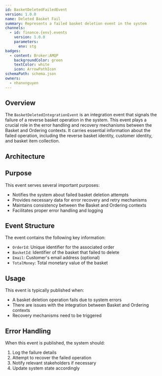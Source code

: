 ```yaml
---
id: BasketDeletedFailedEvent
version: 1.0.0
name: Deleted Basket Fail
summary: Represents a failed basket deletion event in the system
channels:
  - id: finance.{env}.events
    version: 1.0.0
    parameters:
      env: stg
badges:
  - content: Broker:AMQP
    backgroundColor: green
    textColor: white
    icon: ArrowPathIcon
schemaPath: schema.json
owners:
  - nhanxnguyen
---
```


## Overview

The `BasketDeletedIntegrationEvent` is an integration event that signals the failure of a reverse basket operation in the system. This event plays a crucial role in the error handling and recovery mechanisms between the Basket and Ordering contexts. It carries essential information about the failed operation, including the reverse basket identity, customer identity, and basket item collection.

## Architecture

<NodeGraph />

## Purpose

This event serves several important purposes:

- Notifies the system about failed basket deletion attempts
- Provides necessary data for error recovery and retry mechanisms
- Maintains consistency between the Basket and Ordering contexts
- Facilitates proper error handling and logging

## Event Structure

The event contains the following key information:

- `OrderId`: Unique identifier for the associated order
- `BasketId`: Identifier of the basket that failed to delete
- `Email`: Customer's email address (optional)
- `TotalMoney`: Total monetary value of the basket

## Usage

This event is typically published when:

- A basket deletion operation fails due to system errors
- There are issues with the integration between Basket and Ordering contexts
- Recovery mechanisms need to be triggered

## Error Handling

When this event is published, the system should:

1. Log the failure details
2. Attempt to recover the failed operation
3. Notify relevant stakeholders if necessary
4. Update system state accordingly
